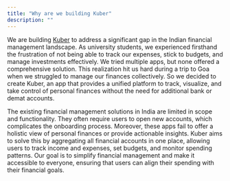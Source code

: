 ```yaml
---
title: "Why are we building Kuber"
description: ""
---
```


We are building [Kuber](https://openkuber.com) to address a significant gap in the Indian financial management landscape. As university students, we experienced firsthand the frustration of not being able to track our expenses, stick to budgets, and manage investments effectively. We tried multiple apps, but none offered a comprehensive solution. This realization hit us hard during a trip to Goa when we struggled to manage our finances collectively. So we decided to create Kuber, an app that provides a unified platform to track, visualize, and take control of personal finances without the need for additional bank or demat accounts.

The existing financial management solutions in India are limited in scope and functionality. They often require users to open new accounts, which complicates the onboarding process. Moreover, these apps fail to offer a holistic view of personal finances or provide actionable insights. Kuber aims to solve this by aggregating all financial accounts in one place, allowing users to track income and expenses, set budgets, and monitor spending patterns. Our goal is to simplify financial management and make it accessible to everyone, ensuring that users can align their spending with their financial goals.